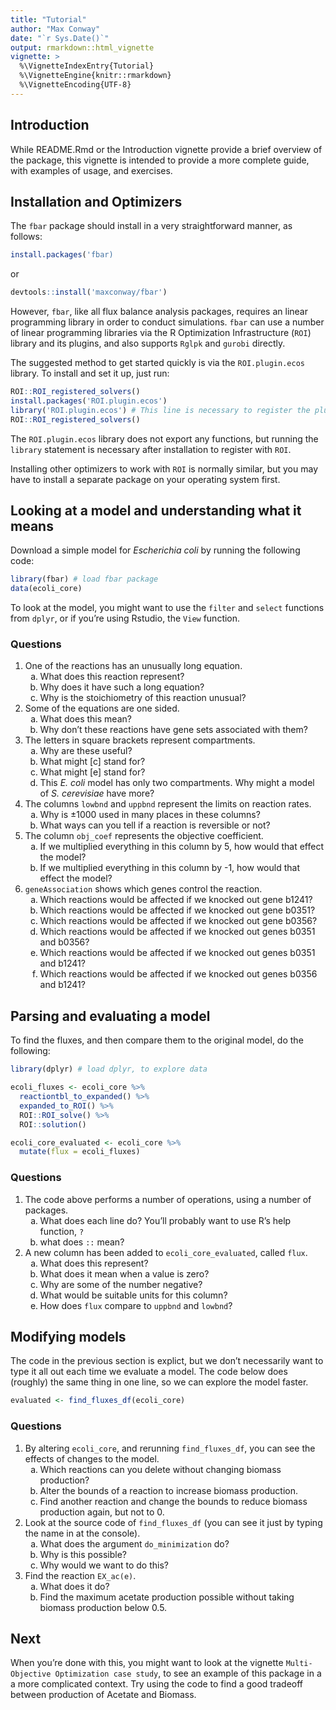 ```yaml
---
title: "Tutorial"
author: "Max Conway"
date: "`r Sys.Date()`"
output: rmarkdown::html_vignette
vignette: >
  %\VignetteIndexEntry{Tutorial}
  %\VignetteEngine{knitr::rmarkdown}
  %\VignetteEncoding{UTF-8}
---
```


## Introduction
While README.Rmd or the Introduction vignette provide a brief overview of the package, this vignette is intended to provide a more complete guide, with examples of usage, and exercises.

## Installation and Optimizers
The `fbar` package should install in a very straightforward manner, as follows:
```r
install.packages('fbar)
```
or
```r
devtools::install('maxconway/fbar')
```
However, `fbar`, like all flux balance analysis packages, requires an linear programming library in order to conduct simulations. `fbar` can use a number of linear programming libraries via the R Optimization Infrastructure (`ROI`) library and its plugins, and also supports `Rglpk` and `gurobi` directly. 

The suggested method to get started quickly is via the `ROI.plugin.ecos` library. To install and set it up, just run:
```r
ROI::ROI_registered_solvers()
install.packages('ROI.plugin.ecos')
library('ROI.plugin.ecos') # This line is necessary to register the plugin with ROI the first time
ROI::ROI_registered_solvers()
```
The `ROI.plugin.ecos` library does not export any functions, but running the `library` statement is necessary after installation to register with `ROI`.

Installing other optimizers to work with `ROI` is normally similar, but you may have to install a separate package on your operating system first.

## Looking at a model and understanding what it means
Download a simple model for *Escherichia coli* by running the following code:
```r
library(fbar) # load fbar package
data(ecoli_core)
```
To look at the model, you might want to use the `filter` and `select` functions from `dplyr`, or if you're using Rstudio, the `View` function.

### Questions

1. One of the reactions has an unusually long equation.
    a. What does this reaction represent?
    b. Why does it have such a long equation?
    c. Why is the stoichiometry of this reaction unusual?
2. Some of the equations are one sided. 
    a. What does this mean?
    b. Why don't these reactions have gene sets associated with them?
3. The letters in square brackets represent compartments.
    a. Why are these useful?
    b. What might [c] stand for?
    c. What might [e] stand for?
    d. This *E. coli* model has only two compartments. Why might a model of *S. cerevisiae* have more?
4. The columns `lowbnd` and `uppbnd` represent the limits on reaction rates.
    a. Why is ±1000 used in many places in these columns?
    b. What ways can you tell if a reaction is reversible or not?
5. The column `obj_coef` represents the objective coefficient.
    a. If we multiplied everything in this column by 5, how would that effect the model?
    b. If we multiplied everything in this column by -1, how would that effect the model?
6. `geneAssociation` shows which genes control the reaction.
    a. Which reactions would be affected if we knocked out gene b1241?
    b. Which reactions would be affected if we knocked out gene b0351?
    c. Which reactions would be affected if we knocked out gene b0356?
    d. Which reactions would be affected if we knocked out genes b0351 and b0356?
    e. Which reactions would be affected if we knocked out genes b0351 and b1241?
    f. Which reactions would be affected if we knocked out genes b0356 and b1241?

## Parsing and evaluating a model
To find the fluxes, and then compare them to the original model, do the following:
```r
library(dplyr) # load dplyr, to explore data

ecoli_fluxes <- ecoli_core %>% 
  reactiontbl_to_expanded() %>% 
  expanded_to_ROI() %>% 
  ROI::ROI_solve() %>% 
  ROI::solution()

ecoli_core_evaluated <- ecoli_core %>%
  mutate(flux = ecoli_fluxes)
```

### Questions
1. The code above performs a number of operations, using a number of packages.
    a. What does each line do? You'll probably want to use R's help function, `?`
    b. what does `::` mean?
2. A new column has been added to `ecoli_core_evaluated`, called `flux`.
    a. What does this represent?
    b. What does it mean when a value is zero?
    c. Why are some of the number negative?
    d. What would be suitable units for this column?
    e. How does `flux` compare to `uppbnd` and `lowbnd`?

## Modifying models
The code in the previous section is explict, but we don't necessarily want to type it all out each time we evaluate a model. The code below does (roughly) the same thing in one line, so we can explore the model faster.
```r
evaluated <- find_fluxes_df(ecoli_core)
```

### Questions
1. By altering `ecoli_core`, and rerunning `find_fluxes_df`, you can see the effects of changes to the model.
    a. Which reactions can you delete without changing biomass production?
    b. Alter the bounds of a reaction to increase biomass production.
    c. Find another reaction and change the bounds to reduce biomass production again, but not to 0.
2. Look at the source code of `find_fluxes_df` (you can see it just by typing the name in at the console).
    a. What does the argument `do_minimization` do?
    b. Why is this possible?
    c. Why would we want to do this?
3. Find the reaction `EX_ac(e)`.
    a. What does it do?
    b. Find the maximum acetate production possible without taking biomass production below 0.5.

## Next
When you're done with this, you might want to look at the vignette `Multi-Objective Optimization case study`, to see an example of this package in a a more complicated context. Try using the code to find a good tradeoff between production of Acetate and Biomass.


